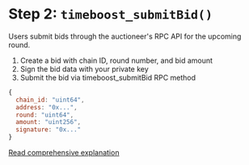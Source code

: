 # Step 2: `timeboost_submitBid()`

Users submit bids through the auctioneer's RPC API for the upcoming round.

1. Create a bid with chain ID, round number, and bid amount
2. Sign the bid data with your private key
3. Submit the bid via timeboost_submitBid RPC method

```javascript
{
  chain_id: "uint64",
  address: "0x...",
  round: "uint64",
  amount: "uint256",
  signature: "0x..."
}
```

[Read comprehensive explanation](https://docs.arbitrum.io/run-arbitrum-node/how-to-use-timeboost#step-2-submit-bids)
